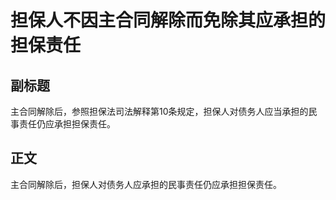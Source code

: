 # 担保人不因主合同解除而免除其应承担的担保责任
## 副标题
主合同解除后，参照担保法司法解释第10条规定，担保人对债务人应当承担的民事责任仍应承担担保责任。
## 正文
主合同解除后，担保人对债务人应承担的民事责任仍应承担担保责任。
